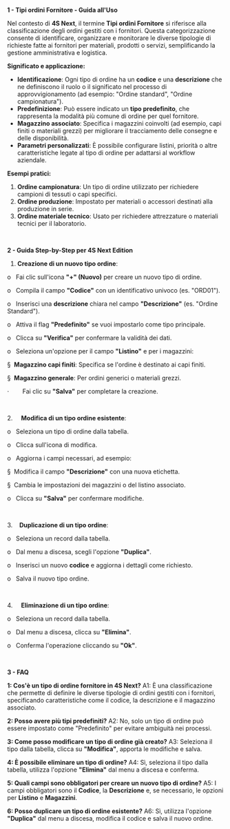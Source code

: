 **1 - Tipi ordini Fornitore - Guida all'Uso**

Nel contesto di **4S Next**, il termine **Tipi ordini Fornitore** si riferisce alla classificazione degli ordini gestiti con i fornitori. Questa categorizzazione consente di identificare, organizzare e monitorare le diverse tipologie di richieste fatte ai fornitori per materiali, prodotti o servizi, semplificando la gestione amministrativa e logistica.

**Significato e applicazione:**

* **Identificazione**: Ogni tipo di ordine ha un **codice** e una **descrizione** che ne definiscono il ruolo o il significato nel processo di approvvigionamento (ad esempio: "Ordine standard", "Ordine campionatura").
* **Predefinizione**: Può essere indicato un **tipo predefinito**, che rappresenta la modalità più comune di ordine per quel fornitore.
* **Magazzino associato**: Specifica i magazzini coinvolti (ad esempio, capi finiti o materiali grezzi) per migliorare il tracciamento delle consegne e delle disponibilità.
* **Parametri personalizzati**: È possibile configurare listini, priorità o altre caratteristiche legate al tipo di ordine per adattarsi al workflow aziendale.

**Esempi pratici:**

1. **Ordine campionatura**: Un tipo di ordine utilizzato per richiedere campioni di tessuti o capi specifici.
2. **Ordine produzione**: Impostato per materiali o accessori destinati alla produzione in serie.
3. **Ordine materiale tecnico**: Usato per richiedere attrezzature o materiali tecnici per il laboratorio.

 

**2 - Guida Step-by-Step per 4S Next Edition**

1. **Creazione di un nuovo tipo ordine**:

o   Fai clic sull'icona **"+" (Nuovo)** per creare un nuovo tipo di ordine.

o   Compila il campo **"Codice"** con un identificativo univoco (es. "ORD01").

o   Inserisci una **descrizione** chiara nel campo **"Descrizione"** (es. "Ordine Standard").

o   Attiva il flag **"Predefinito"** se vuoi impostarlo come tipo principale.

o   Clicca su **"Verifica"** per confermare la validità dei dati.

o   Seleziona un'opzione per il campo **"Listino"** e per i magazzini:

§  **Magazzino capi finiti**: Specifica se l'ordine è destinato ai capi finiti.

§  **Magazzino generale**: Per ordini generici o materiali grezzi.

·        Fai clic su **"Salva"** per completare la creazione.

 

2.     **Modifica di un tipo ordine esistente**:

o   Seleziona un tipo di ordine dalla tabella.

o   Clicca sull'icona di modifica.

o   Aggiorna i campi necessari, ad esempio:

§  Modifica il campo **"Descrizione"** con una nuova etichetta.

§  Cambia le impostazioni dei magazzini o del listino associato.

o   Clicca su **"Salva"** per confermare modifiche.

 

3.    **Duplicazione di un tipo ordine**:

o   Seleziona un record dalla tabella.

o   Dal menu a discesa, scegli l'opzione **"Duplica"**.

o   Inserisci un nuovo **codice** e aggiorna i dettagli come richiesto.

o   Salva il nuovo tipo ordine.

 

4.     **Eliminazione di un tipo ordine**:

o   Seleziona un record dalla tabella.

o   Dal menu a discesa, clicca su **"Elimina"**.

o   Conferma l'operazione cliccando su **"Ok"**.

 

**3 - FAQ**

**1: Cos'è un tipo di ordine fornitore in 4S Next?** A1: È una classificazione che permette di definire le diverse tipologie di ordini gestiti con i fornitori, specificando caratteristiche come il codice, la descrizione e il magazzino associato.

**2: Posso avere più tipi predefiniti?** A2: No, solo un tipo di ordine può essere impostato come "Predefinito" per evitare ambiguità nei processi.

**3: Come posso modificare un tipo di ordine già creato?** A3: Seleziona il tipo dalla tabella, clicca su **"Modifica"**, apporta le modifiche e salva.

**4: È possibile eliminare un tipo di ordine?** A4: Sì, seleziona il tipo dalla tabella, utilizza l'opzione **"Elimina"** dal menu a discesa e conferma.

**5: Quali campi sono obbligatori per creare un nuovo tipo di ordine?** A5: I campi obbligatori sono il **Codice**, la **Descrizione** e, se necessario, le opzioni per **Listino** e **Magazzini**.

**6: Posso duplicare un tipo di ordine esistente?** A6: Sì, utilizza l'opzione **"Duplica"** dal menu a discesa, modifica il codice e salva il nuovo ordine.